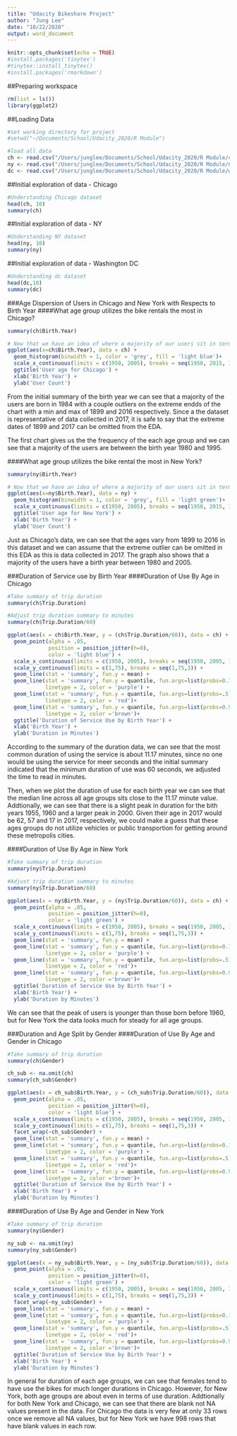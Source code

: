```yaml
---
title: "Udacity Bikeshare Project"
author: "Jung Lee"
date: "10/22/2020"
output: word_document
---
```


```r
knitr::opts_chunk$set(echo = TRUE)
#install.packages('tinytex')
#tinytex::install_tinytex()
#install.packages('rmarkdown')
```

##Preparing workspace
```r
rm(list = ls())
library(ggplot2)
```

##Loading Data
```r
#set working directory for project
#setwd("~/Documents/School/Udacity_2020/R Module")

#load all data
ch <- read.csv("/Users/junglee/Documents/School/Udacity_2020/R Module/chicago.csv")
ny <- read.csv("/Users/junglee/Documents/School/Udacity_2020/R Module/new-york-city.csv")
dc <- read.csv("/Users/junglee/Documents/School/Udacity_2020/R Module/washington.csv")
```

##Initial exploration of data - Chicago
```r
#Understanding Chicago dataset
head(ch, 10)
summary(ch)
```
##Initial exploration of data - NY
```r
#Understanding NY dataset
head(ny, 10)
summary(ny)
```
##Initial exploration of data - Washington DC
```r
#Understanding dc dataset
head(dc,10)
summary(dc)
```
###Age Dispersion of Users in Chicago and New York with Respects to Birth Year
####What age group utilizes the bike rentals the most in Chicago?
```r
summary(ch$Birth.Year)

# Now that we have an idea of where a majority of our users sit in terms of birth year, we want to get a better picture of dispersion
ggplot(aes(x=ch$Birth.Year), data = ch) +
  geom_histogram(binwidth = 1, color = 'grey', fill = 'light blue')+
  scale_x_continuous(limits = c(1950, 2005), breaks = seq(1950, 2015, 10))+
  ggtitle('User age for Chicago') +
  xlab('Birth Year') +
  ylab('User Count')
```

From the initial summary of the birth year we can see that a majority of the users are born in 1984 with a couple outliers on the extreme endds of the chart with a min and max of 1899 and 2016 respectively. Since a the dataset is representative of data collected in 2017, it is safe to say that the extreme dates of 1899 and 2017 can be omitted from the EDA.

The first chart gives us the the frequency of the each age group and we can see that a majority of the users are between the birth year 1980 and 1995.


####What age group utilizes the bike rental the most in New York?
```r
summary(ny$Birth.Year)

# Now that we have an idea of where a majority of our users sit in terms of birth year, we want to get a better picture of dispersion
ggplot(aes(x=ny$Birth.Year), data = ny) +
  geom_histogram(binwidth = 1, color = 'grey', fill = 'light green')+
  scale_x_continuous(limits = c(1950, 2005), breaks = seq(1950, 2015, 10))+
  ggtitle('User age for New York') +
  xlab('Birth Year') +
  ylab('User Count')
```

Just as Chicago's data, we can see that the ages vary from 1899 to 2016 in this dataset and we can assume that the extreme outlier can be omitted in this EDA as this is data collected in 2017. The graph also shows that a majority of the users have a birth year between 1980 and 2005.


###Duration of Service use by Birth Year
####Duration of Use By Age in Chicago
```r
#Take summary of trip duration
summary(ch$Trip.Duration)

#Adjust trip duration summary to minutes
summary(ch$Trip.Duration/60)

ggplot(aes(x = ch$Birth.Year, y = (ch$Trip.Duration/60)), data = ch) +
  geom_point(alpha = .05, 
             position = position_jitter(h=0),
             color = 'light blue') +
  scale_x_continuous(limits = c(1950, 2005), breaks = seq(1950, 2005, 10)) +
  scale_y_continuous(limits = c(1,75), breaks = seq(1,75,3)) +
  geom_line(stat = 'summary', fun.y = mean) +
  geom_line(stat = 'summary', fun.y = quantile, fun.args=list(probs=0.1),
            linetype = 2, color = 'purple') +
  geom_line(stat = 'summary', fun.y = quantile, fun.args=list(probs=.5),
            linetype = 2, color = 'red')+
  geom_line(stat = 'summary', fun.y = quantile, fun.args=list(probs=0.9),
            linetype = 2, color ='brown')+
  ggtitle('Duration of Service Use by Birth Year') +
  xlab('Birth Year') +
  ylab('Duration in Minutes')


```

According to the summary of the duration data, we can see that the most common duration of using the service is about 11.17 minutes, since no one would be using the service for meer seconds and the initial summary indicated that the minimum duration of use was 60 seconds, we adjusted the time to read in minutes.

Then, when we plot the duration of use for each birth year we can see that the median line across all age groups sits close to the 11.17 minute value. Addtionally, we can see that there is a slight peak in duration for the bith years 1955, 1960 and a larger peak in 2000. Given their age in 2017 would be 62, 57 and 17 in 2017, respectively, we could make a guess that these ages groups do not utilize vehicles or public transportion for getting around these metropolis cities.

####Duration of Use By Age in New York
```r
#Take summary of trip duration
summary(ny$Trip.Duration)

#Adjust trip duration summary to minutes
summary(ny$Trip.Duration/60)

ggplot(aes(x = ny$Birth.Year, y = (ny$Trip.Duration/60)), data = ch) +
  geom_point(alpha = .05, 
             position = position_jitter(h=0),
             color = 'light green') +
  scale_x_continuous(limits = c(1950, 2005), breaks = seq(1950, 2005, 10)) +
  scale_y_continuous(limits = c(1,75), breaks = seq(1,75,3)) +
  geom_line(stat = 'summary', fun.y = mean) +
  geom_line(stat = 'summary', fun.y = quantile, fun.args=list(probs=0.1),
            linetype = 2, color = 'purple') +
  geom_line(stat = 'summary', fun.y = quantile, fun.args=list(probs=.5),
            linetype = 2, color = 'red')+
  geom_line(stat = 'summary', fun.y = quantile, fun.args=list(probs=0.9),
            linetype = 2, color ='brown')+
  ggtitle('Duration of Service Use by Birth Year') +
  xlab('Birth Year') +
  ylab('Duration by Minutes')


```
  
We can see that the peak of users is younger than those born before 1960, but for New York the data looks much for steady for all age groups.

###Duration and Age Split by Gender
####Duration of Use By Age and Gender in Chicago
```r
#Take summary of trip duration
summary(ch$Gender)

ch_sub <- na.omit(ch)
summary(ch_sub$Gender)        

ggplot(aes(x = ch_sub$Birth.Year, y = (ch_sub$Trip.Duration/60)), data = subset(ch_sub,!is.na(ch_sub$Gender))) +
  geom_point(alpha = .05, 
             position = position_jitter(h=0),
             color = 'light blue') +
  scale_x_continuous(limits = c(1950, 2005), breaks = seq(1950, 2005, 10)) +
  scale_y_continuous(limits = c(1,75), breaks = seq(1,75,3)) +
  facet_wrap(~ch_sub$Gender) +
  geom_line(stat = 'summary', fun.y = mean) +
  geom_line(stat = 'summary', fun.y = quantile, fun.args=list(probs=0.1),
            linetype = 2, color = 'purple') +
  geom_line(stat = 'summary', fun.y = quantile, fun.args=list(probs=.5),
            linetype = 2, color = 'red')+
  geom_line(stat = 'summary', fun.y = quantile, fun.args=list(probs=0.9),
            linetype = 2, color ='brown')+
  ggtitle('Duration of Service Use by Birth Year') +
  xlab('Birth Year') +
  ylab('Duration by Minutes')

```


####Duration of Use By Age and Gender in New York
```r
#Take summary of trip duration
summary(ny$Gender)

ny_sub <- na.omit(ny)
summary(ny_sub$Gender)        

ggplot(aes(x = ny_sub$Birth.Year, y = (ny_sub$Trip.Duration/60)), data = subset(ny_sub,!is.na(ny_sub$Gender))) +
  geom_point(alpha = .05, 
             position = position_jitter(h=0),
             color = 'light green') +
  scale_x_continuous(limits = c(1950, 2005), breaks = seq(1950, 2005, 10)) +
  scale_y_continuous(limits = c(1,75), breaks = seq(1,75,3)) +
  facet_wrap(~ny_sub$Gender) +
  geom_line(stat = 'summary', fun.y = mean) +
  geom_line(stat = 'summary', fun.y = quantile, fun.args=list(probs=0.1),
            linetype = 2, color = 'purple') +
  geom_line(stat = 'summary', fun.y = quantile, fun.args=list(probs=.5),
            linetype = 2, color = 'red')+
  geom_line(stat = 'summary', fun.y = quantile, fun.args=list(probs=0.9),
            linetype = 2, color ='brown')+
  ggtitle('Duration of Service Use by Birth Year') +
  xlab('Birth Year') +
  ylab('Duration by Minutes')

```

In general for duration of each age groups, we can see that females tend to have use the bikes for much longer durations in Chicago. However, for New York, both age groups are about even in terms of use duration. Addtionally for both New York and Chicago, we can see that there are blank not NA values present in the data. For Chicago the data is very few at only 33  rows once we remove all NA values, but for New York we have 
998 rows that have blank values in each row.
